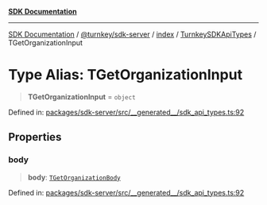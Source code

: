 [**SDK Documentation**](../../../../../../README.mdx)

***

[SDK Documentation](../../../../../../packages.mdx) / [@turnkey/sdk-server](../../../../README.mdx) / [index](../../../README.mdx) / [TurnkeySDKApiTypes](../README.mdx) / TGetOrganizationInput

# Type Alias: TGetOrganizationInput

> **TGetOrganizationInput** = `object`

Defined in: [packages/sdk-server/src/\_\_generated\_\_/sdk\_api\_types.ts:92](https://github.com/tkhq/sdk/blob/078f5423e923fbd1d7fd39440402d7f01d09c3d0/packages/sdk-server/src/__generated__/sdk_api_types.ts#L92)

## Properties

### body

> **body**: [`TGetOrganizationBody`](TGetOrganizationBody.mdx)

Defined in: [packages/sdk-server/src/\_\_generated\_\_/sdk\_api\_types.ts:92](https://github.com/tkhq/sdk/blob/078f5423e923fbd1d7fd39440402d7f01d09c3d0/packages/sdk-server/src/__generated__/sdk_api_types.ts#L92)
